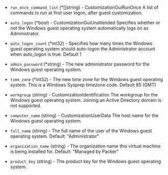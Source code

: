 <!-- Code generated from the comments of the WindowsOptions struct in builder/vsphere/clone/step_customize.go; DO NOT EDIT MANUALLY -->

- `run_once_command_list` (\*[]string) - CustomizationGuiRunOnce
  A list of commands to run at first user logon, after guest customization.

- `auto_logon` (\*bool) - CustomizationGuiUnattended
  Specifies whether or not the Windows guest operating system automatically logs on as Administrator.

- `auto_logon_count` (\*int32) - Specifies how many times the Windows guest operating system should auto-logon the Administrator account when auto_logon is true. Default 1

- `admin_password` (\*string) - The new administrator password for the Windows guest operating system.

- `time_zone` (\*int32) - The new time zone for the Windows guest operating system. This is a Windows Sysprep timezone code. Default 85 (GMT)

- `workgroup` (string) - CustomizationIdentification
  The workgroup for the Windows guest operating system.  Joining an Active Directory domain is not supported.

- `computer_name` (string) - CustomizationUserData
  The host name for the Windows guest operating system.

- `full_name` (string) - The full name of the user of the Windows guest operating system. Default: "Administrator"

- `organization_name` (string) - The organization name this virtual machine is being installed for. Default: "Managed by Packer"

- `product_key` (string) - The product key for the Windows guest operating system.

<!-- End of code generated from the comments of the WindowsOptions struct in builder/vsphere/clone/step_customize.go; -->
